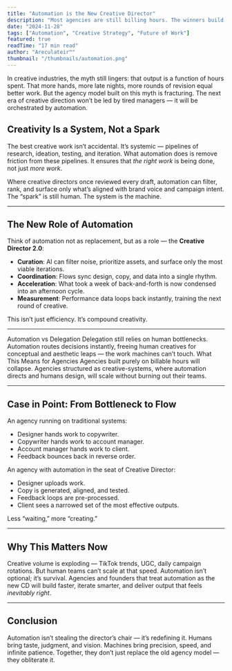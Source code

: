 ```yaml
---
title: "Automation is the New Creative Director"
description: "Most agencies are still billing hours. The winners build systems that compound creative output while cutting inefficiency. Here’s how automation isn’t replacing creativity—it’s directing it."
date: "2024-11-28"
tags: ["Automation", "Creative Strategy", "Future of Work"]
featured: true
readTime: "17 min read"
author: "Areculateir™"
thumbnail: "/thumbnails/automation.png"
---
```


In creative industries, the myth still lingers: that output is a function of hours spent. That more hands, more late nights, more rounds of revision equal better work. But the agency model built on this myth is fracturing. The next era of creative direction won’t be led by tired managers — it will be orchestrated by automation.

<ImageViewer
  src="https://images.unsplash.com/photo-1581090700227-4c4f50d2b1c7?w=900&auto=format&fit=crop&q=60"
  alt="Automation flow diagram"
  caption="Automation doesn’t kill creativity — it becomes the conductor"
/>

## Creativity Is a System, Not a Spark

The best creative work isn’t accidental. It’s systemic — pipelines of research, ideation, testing, and iteration. What automation does is remove friction from these pipelines. It ensures that *the right work* is being done, not just *more work*.  

Where creative directors once reviewed every draft, automation can filter, rank, and surface only what’s aligned with brand voice and campaign intent. The “spark” is still human. The system is the machine.

---

## The New Role of Automation

Think of automation not as replacement, but as a role — the **Creative Director 2.0**:

- **Curation**: AI can filter noise, prioritize assets, and surface only the most viable iterations.  
- **Coordination**: Flows sync design, copy, and data into a single rhythm.  
- **Acceleration**: What took a week of back-and-forth is now condensed into an afternoon cycle.  
- **Measurement**: Performance data loops back instantly, training the next round of creative.  

This isn’t just efficiency. It’s compound creativity.

---

<Accordion type="multiple" className="w-full not-prose flex flex-col gap-2">
  <AccordionItem value="item-1" className="flex flex-col gap-2">
    <AccordionTrigger className="cursor-pointer">Automation vs Delegation</AccordionTrigger>
    <AccordionContent className="flex flex-col gap-4">
      Delegation still relies on human bottlenecks. Automation routes decisions instantly, freeing human creatives for conceptual and aesthetic leaps — the work machines can’t touch.
    </AccordionContent>
  </AccordionItem>
  <AccordionItem value="item-2" className="flex flex-col gap-2">
    <AccordionTrigger className="cursor-pointer">What This Means for Agencies</AccordionTrigger>
    <AccordionContent className="flex flex-col gap-4 text-balance">
      Agencies built purely on billable hours will collapse. Agencies structured as creative-systems, where automation directs and humans design, will scale without burning out their teams.
    </AccordionContent>
  </AccordionItem>
</Accordion>

---

## Case in Point: From Bottleneck to Flow

An agency running on traditional systems:  
- Designer hands work to copywriter.  
- Copywriter hands work to account manager.  
- Account manager hands work to client.  
- Feedback bounces back in reverse order.  

An agency with automation in the seat of Creative Director:  
- Designer uploads work.  
- Copy is generated, aligned, and tested.  
- Feedback loops are pre-processed.  
- Client sees a narrowed set of the most effective outputs.  

Less “waiting,” more “creating.”

---

## Why This Matters Now

Creative volume is exploding — TikTok trends, UGC, daily campaign rotations. But human teams can’t scale at that speed. Automation isn’t optional; it’s survival. Agencies and founders that treat automation as the new CD will build faster, iterate smarter, and deliver output that feels *inevitably right*.

---

## Conclusion

Automation isn’t stealing the director’s chair — it’s redefining it. Humans bring taste, judgment, and vision. Machines bring precision, speed, and infinite patience. Together, they don’t just replace the old agency model — they obliterate it.

